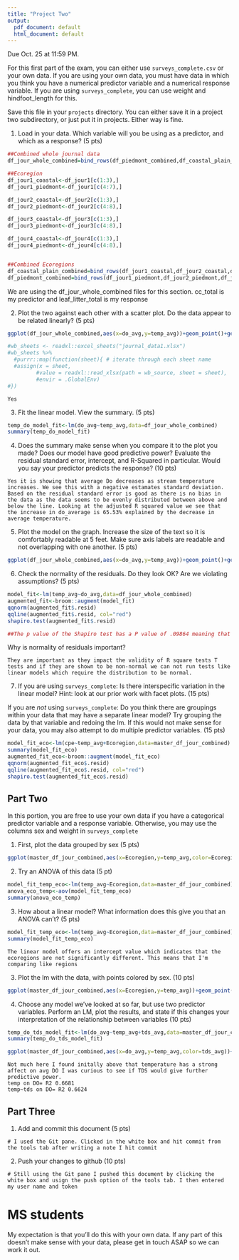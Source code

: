 ```yaml
---
title: "Project Two"
output:
  pdf_document: default
  html_document: default
---
```


Due Oct. 25 at 11:59 PM. 

For this first part of the exam, you can either use `surveys_complete.csv` or your own data. If you are using your own data, you must have data in which you think you have a numerical predictor variable and a numerical response variable. If you are using `surveys_complete`, you can use weight and hindfoot_length for this.

Save this file in your `projects` directory. You can either save it in a project two subdirectory, or just put it in projects. Either way is fine.

1) Load in your data. Which variable will you be using as a predictor, and which as a response? (5 pts)

```r
##Combined whole journal data
df_jour_whole_combined=bind_rows(df_piedmont_combined,df_coastal_plain_combined)

##Ecoregion
df_jour1_coastal<-df_jour1[c(1:3),]
df_jour1_piedmont<-df_jour1[c(4:7),]

df_jour2_coastal<-df_jour2[c(1:3),]
df_jour2_piedmont<-df_jour2[c(4:8),]

df_jour3_coastal<-df_jour3[c(1:3),]
df_jour3_piedmont<-df_jour3[c(4:8),]

df_jour4_coastal<-df_jour4[c(1:3),]
df_jour4_piedmont<-df_jour4[c(4:8),]


##Combined Ecoregions
df_coastal_plain_combined=bind_rows(df_jour1_coastal,df_jour2_coastal,df_jour3_coastal,df_jour4_coastal)
df_piedmont_combined=bind_rows(df_jour1_piedmont,df_jour2_piedmont,df_jour3_piedmont,df_jour4_piedmont)

```

We are using the df_jour_whole_combined files for this section.
cc_total is my predictor and leaf_litter_total is my response

2) Plot the two against each other with a scatter plot. Do the data appear to be related linearly? (5 pts)


```r

ggplot(df_jour_whole_combined,aes(x=do_avg,y=temp_avg))+geom_point()+geom_smooth(method="lm",color="orange")

#wb_sheets <- readxl::excel_sheets("journal_data1.xlsx") 
#wb_sheets %>%
  #purrr::map(function(sheet){ # iterate through each sheet name
  #assign(x = sheet,
         #value = readxl::read_xlsx(path = wb_source, sheet = sheet),
         #envir = .GlobalEnv)
#})

```

```
Yes
```


3) Fit the linear model. View the summary. (5 pts)


```r
temp_do_model_fit<-lm(do_avg~temp_avg,data=df_jour_whole_combined)
summary(temp_do_model_fit)
```

4) Does the summary make sense when you compare it to the plot you made? Does our model have good predictive power? Evaluate the residual standard error, intercept, and R-Squared in particular. Would you say your predictor predicts the response?  (10 pts)


```
Yes it is showing that average Do decreases as stream temperature increases. We see this with a negative estamates standard deviation.
Based on the residual standard error is good as there is no bias in the data as the data seems to be evenly distributed between above and below the line. Looking at the adjusted R squared value we see that the increase in do_average is 65.53% explained by the decrease in average temperature.
```


5) Plot the model on the graph. Increase the size of the text so it is comfortably readable at 5 feet. Make sure axis labels are readable and not overlapping with one another. (5 pts)

```r
ggplot(df_jour_whole_combined,aes(x=do_avg,y=temp_avg))+geom_point()+geom_smooth(method="lm",color="orange")+ labs(x="Average Dissolved Oxygen (mg/L)",y="Average Stream Temperature (C)", title="Linear regression to predict Dissolved Oxygen")+annotate("text",x=12.5,y=27,label="R^2==0.6681",parse=T)+theme_bw()

```


6) Check the normality of the residuals. Do they look OK? Are we violating assumptions? (5 pts)

```r
model_fit<-lm(temp_avg~do_avg,data=df_jour_whole_combined)
augmented_fit<-broom::augment(model_fit)
qqnorm(augmented_fit$.resid)
qqline(augmented_fit$.resid, col="red")
shapiro.test(augmented_fit$.resid)

##The p value of the Shapiro test has a P value of .09864 meaning that the residuals are NOT significantly different to a normal distribution
```


Why is normality of residuals important? 

```
They are important as they impact the validity of R square tests T tests and if they are shown to be non-normal we can not run tests like linear models which require the distribution to be normal.
```

7) If you are using `surveys_complete`: Is there interspecific variation in the linear model? Hint: look at our prior work with facet plots. (15 pts) 

If you are *not* using  `surveys_complete`: Do you think there are groupings within your data that may have a separate linear model? Try grouping the data by that variable and redoing the lm. If this would not make sense for your data, you may also attempt to do multiple predictor variables. (15 pts)

```r
model_fit_eco<-lm(cpe~temp_avg+Ecoregion,data=master_df_jour_combined)
summary(model_fit_eco)
augmented_fit_eco<-broom::augment(model_fit_eco)
qqnorm(augmented_fit_eco$.resid)
qqline(augmented_fit_eco$.resid, col="red")
shapiro.test(augmented_fit_eco$.resid)
```

## Part Two

In this portion, you are free to use your own data if you have a categorical predictor variable and a response variable. Otherwise, you may use the columns sex and weight in `surveys_complete`

1) First, plot the data grouped by sex (5 pts)

```r
ggplot(master_df_jour_combined,aes(x=Ecoregion,y=temp_avg,color=Ecoregion))+geom_jitter()+labs(x="Ecoregion",y="Average Temperature (C)")+theme(legend.position = "none")+stat_summary(fun.data="mean_se",color="black")

```

2) Try an ANOVA of this data (5 pt)

```r
model_fit_temp_eco<-lm(temp_avg~Ecoregion,data=master_df_jour_combined)
anova_eco_temp<-aov(model_fit_temp_eco)
summary(anova_eco_temp)
```

3) How about a linear model? What information does this give you that an ANOVA can't? (5 pts)


```r
model_fit_temp_eco<-lm(temp_avg~Ecoregion,data=master_df_jour_combined)
summary(model_fit_temp_eco)
```

```
The linear model offers an intercept value which indicates that the ecoregions are not significantly different. This means that I'm comparing like regions
```

3) Plot the lm with the data, with points colored by sex. (10 pts)


```r
ggplot(master_df_jour_combined,aes(x=Ecoregion,y=temp_avg))+geom_point()+geom_smooth(method="lm",color="darkgreen")+ labs(x="Ecoregion",y="Average Stream Temperature (C)", title="Linear regression to predict differenece in Stream Temp based on Ecoregion")+annotate("text",x=.65,y=27,label="R^2==0.000",parse=T)+theme_bw()
```

4) Choose any model we've looked at so far, but use two predictor variables. Perform an LM, plot the results, and state if this changes your interpretation of the relationship between variables (10 pts)

```r
temp_do_tds_model_fit<-lm(do_avg~temp_avg+tds_avg,data=master_df_jour_combined)
summary(temp_do_tds_model_fit)
```

```r
ggplot(master_df_jour_combined,aes(x=do_avg,y=temp_avg,color=tds_avg))+geom_point()+geom_smooth(method="lm",color="blue")+ labs(x="Average Dissolved Oxygen (mg/L)",y="Average Stream Temperature(C)", color="Average Total Dissolved Solids (ppt)", title="Avergae Dissolved oxygen plotted against Average Stream Temperature and TDS")+scale_color_distiller(palette= "Greens")+theme(legend.position="bottom")+annotate("text",x=11,y=27,label="R^2==0.6624",parse=T)+theme_bw()
```

```
Not much here I found initally above that temperature has a strong affect on avg DO I was curious to see if TDS would give further predictive power.
temp on DO= R2 0.6681
temp~tds on DO= R2 0.6624
```

## Part Three


1) Add and commit this document (5 pts)

```
# I used the Git pane. Clicked in the white box and hit commit from the tools tab after writing a note I hit commit
```

2) Push your changes to github (10 pts)

```
# Still using the Git pane I pushed this document by clicking the white box and usign the push option of the tools tab. I then entered my user name and token
```



# MS students

My expectation is that you'll do this with your own data. If any part of this doesn't make sense with your data, please get in touch ASAP so we can work it out.
